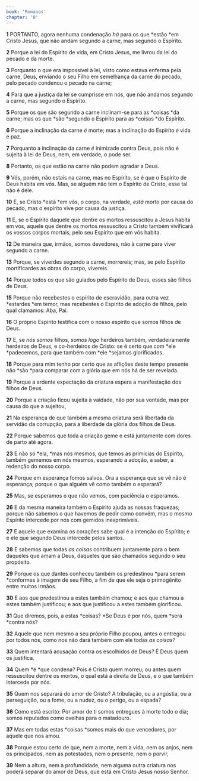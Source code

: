 ```yaml
---
book: 'Romanos'
chapter: '8'
---
```


**1** PORTANTO, agora nenhuma condenação _há_ para os que *estão *em Cristo Jesus, que não andam segundo a carne, mas segundo o Espírito.

**2** Porque a lei do Espírito de vida, em Cristo Jesus, me livrou da lei do pecado e da morte.

**3** Porquanto o que era impossível à lei, visto como estava enferma pela carne, Deus, enviando o seu Filho em semelhança da carne do pecado, pelo pecado condenou o pecado na carne;

**4** Para que a justiça da lei se cumprisse em nós, que não andamos segundo a carne, mas segundo o Espírito.

**5** Porque os que são segundo a carne inclinam-se para as *coisas *da carne; mas os que *são *segundo o Espírito para as *coisas *do Espírito.

**6** Porque a inclinação da carne _é_ morte; mas a inclinação do Espírito _é_ vida e paz.

**7** Porquanto a inclinação da carne _é_ inimizade contra Deus, pois não é sujeita à lei de Deus, nem, em verdade, o pode ser.

**8** Portanto, os que estão na carne não podem agradar a Deus.

**9** Vós, porém, não estais na carne, mas no Espírito, se é que o Espírito de Deus habita em vós. Mas, se alguém não tem o Espírito de Cristo, esse tal não é dele.

**10** E, se Cristo *está *em vós, o corpo, na verdade, _está_ morto por causa do pecado, mas o espírito vive por causa da justiça.

**11** E, se o Espírito daquele que dentre os mortos ressuscitou a Jesus habita em vós, aquele que dentre os mortos ressuscitou a Cristo também vivificará os vossos corpos mortais, pelo seu Espírito que em vós habita.

**12** De maneira que, irmãos, somos devedores, não à carne para viver segundo a carne.

**13** Porque, se viverdes segundo a carne, morrereis; mas, se pelo Espírito mortificardes as obras do corpo, vivereis.

**14** Porque todos os que são guiados pelo Espírito de Deus, esses são filhos de Deus.

**15** Porque não recebestes o espírito de escravidão, para outra vez *estardes *em temor, mas recebestes o Espírito de adoção de filhos, pelo qual clamamos: Aba, Pai.

**16** O próprio Espírito testifica com o nosso espírito que somos filhos de Deus.

**17** E, se _nós somos_ filhos, _somos_ _logo_ herdeiros também, verdadeiramente herdeiros de Deus, e co-herdeiros de Cristo: se é certo que com *ele *padecemos, para que também com *ele *sejamos glorificados.

**18** Porque para mim tenho por certo que as aflições deste tempo presente não *são *para comparar com a glória que em nós há de ser revelada.

**19** Porque a ardente expectação da criatura espera a manifestação dos filhos de Deus.

**20** Porque a criação ficou sujeita à vaidade, não por sua vontade, mas por causa do que a sujeitou,

**21** Na esperança de que também a mesma criatura será libertada da servidão da corrupção, para a liberdade da glória dos filhos de Deus.

**22** Porque sabemos que toda a criação geme e está juntamente com dores de parto até agora.

**23** E não só *ela, *mas nós mesmos, que temos as primícias do Espírito, também gememos em nós mesmos, esperando a adoção, a saber, a redenção do nosso corpo.

**24** Porque em esperança fomos salvos. Ora a esperança que se vê não é esperança; porque o que alguém vê como também o esperará?

**25** Mas, se esperamos o que não vemos, com paciência o esperamos.

**26** E da mesma maneira também o Espírito ajuda as nossas fraquezas; porque não sabemos o que havemos de pedir como convém, mas o mesmo Espírito intercede por nós com gemidos inexprimíveis.

**27** E aquele que examina os corações sabe qual é a intenção do Espírito; e é ele que segundo Deus intercede pelos santos.

**28** E sabemos que todas _as coisas_ contribuem juntamente para o bem daqueles que amam a Deus, daqueles que são chamados segundo o seu propósito.

**29** Porque os que dantes conheceu também os predestinou *para serem *conformes à imagem de seu Filho, a fim de que ele seja o primogênito entre muitos irmãos.

**30** E aos que predestinou a estes também chamou; e aos que chamou a estes também justificou; e aos que justificou a estes também glorificou.

**31** Que diremos, pois, a estas *coisas? *Se Deus é por nós, quem *será *contra nós?

**32** Aquele que nem mesmo a seu próprio Filho poupou, antes o entregou por todos nós, como nos não dará também com ele todas _as coisas?_

**33** Quem intentará acusação contra os escolhidos de Deus? É Deus quem os justifica.

**34** Quem *é *que condena? Pois é Cristo quem morreu, ou antes quem ressuscitou dentre os mortos, o qual está à direita de Deus, e o que também intercede por nós.

**35** Quem nos separará do amor de Cristo? A tribulação, ou a angústia, ou a perseguição, ou a fome, ou a nudez, ou o perigo, ou a espada?

**36** Como está escrito: Por amor de ti somos entregues à morte todo o dia; somos reputados como ovelhas para o matadouro.

**37** Mas em todas estas *coisas *somos mais do que vencedores, por aquele que nos amou.

**38** Porque estou certo de que, nem a morte, nem a vida, nem os anjos, nem os principados, nem as potestades, nem o presente, nem o porvir,

**39** Nem a altura, nem a profundidade, nem alguma outra criatura nos poderá separar do amor de Deus, que está em Cristo Jesus nosso Senhor.
